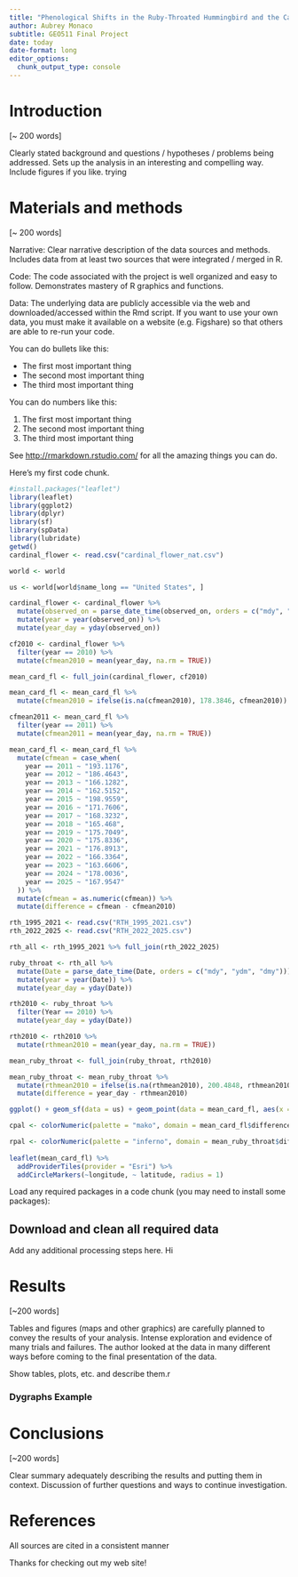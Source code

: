 ```yaml
---
title: "Phenological Shifts in the Ruby-Throated Hummingbird and the Cardinal Flower"
author: Aubrey Monaco
subtitle: GEO511 Final Project
date: today
date-format: long
editor_options:
  chunk_output_type: console
---
```


# Introduction

\[\~ 200 words\]

Clearly stated background and questions / hypotheses / problems being addressed. Sets up the analysis in an interesting and compelling way. Include figures if you like. trying

# Materials and methods

\[\~ 200 words\]

Narrative: Clear narrative description of the data sources and methods. Includes data from at least two sources that were integrated / merged in R.

Code: The code associated with the project is well organized and easy to follow. Demonstrates mastery of R graphics and functions.

Data: The underlying data are publicly accessible via the web and downloaded/accessed within the Rmd script. If you want to use your own data, you must make it available on a website (e.g. Figshare) so that others are able to re-run your code.

You can do bullets like this:

-   The first most important thing
-   The second most important thing
-   The third most important thing

You can do numbers like this:

1.  The first most important thing
2.  The second most important thing
3.  The third most important thing

See <http://rmarkdown.rstudio.com/> for all the amazing things you can do.

Here's my first code chunk.

```r
#install.packages("leaflet")
library(leaflet)
library(ggplot2)
library(dplyr)
library(sf)
library(spData)
library(lubridate)
getwd()
cardinal_flower <- read.csv("cardinal_flower_nat.csv")

world <- world

us <- world[world$name_long == "United States", ]

cardinal_flower <- cardinal_flower %>%
  mutate(observed_on = parse_date_time(observed_on, orders = c("mdy", "ydm", "dmy"))) %>%
  mutate(year = year(observed_on)) %>%
  mutate(year_day = yday(observed_on))

cf2010 <- cardinal_flower %>%
  filter(year == 2010) %>%
  mutate(cfmean2010 = mean(year_day, na.rm = TRUE)) 

mean_card_fl <- full_join(cardinal_flower, cf2010)
```

```r
mean_card_fl <- mean_card_fl %>%
  mutate(cfmean2010 = ifelse(is.na(cfmean2010), 178.3846, cfmean2010))

cfmean2011 <- mean_card_fl %>%
  filter(year == 2011) %>%
  mutate(cfmean2011 = mean(year_day, na.rm = TRUE))

mean_card_fl <- mean_card_fl %>%
  mutate(cfmean = case_when(
    year == 2011 ~ "193.1176",
    year == 2012 ~ "186.4643",
    year == 2013 ~ "166.1282",
    year == 2014 ~ "162.5152",
    year == 2015 ~ "198.9559",
    year == 2016 ~ "171.7606",
    year == 2017 ~ "168.3232",
    year == 2018 ~ "165.468",
    year == 2019 ~ "175.7049",
    year == 2020 ~ "175.8336",
    year == 2021 ~ "176.8913",
    year == 2022 ~ "166.3364",
    year == 2023 ~ "163.6606",
    year == 2024 ~ "178.0036",
    year == 2025 ~ "167.9547"
  )) %>%
  mutate(cfmean = as.numeric(cfmean)) %>%
  mutate(difference = cfmean - cfmean2010)

```

```r

rth_1995_2021 <- read.csv("RTH_1995_2021.csv")
rth_2022_2025 <- read.csv("RTH_2022_2025.csv")

rth_all <- rth_1995_2021 %>% full_join(rth_2022_2025)

ruby_throat <- rth_all %>%
  mutate(Date = parse_date_time(Date, orders = c("mdy", "ydm", "dmy"))) %>%
  mutate(year = year(Date)) %>%
  mutate(year_day = yday(Date))

rth2010 <- ruby_throat %>%
  filter(Year == 2010) %>%
  mutate(year_day = yday(Date))

rth2010 <- rth2010 %>%
  mutate(rthmean2010 = mean(year_day, na.rm = TRUE)) 

mean_ruby_throat <- full_join(ruby_throat, rth2010) 

mean_ruby_throat <- mean_ruby_throat %>%
  mutate(rthmean2010 = ifelse(is.na(rthmean2010), 200.4848, rthmean2010)) %>%
  mutate(difference = year_day - rthmean2010)

ggplot() + geom_sf(data = us) + geom_point(data = mean_card_fl, aes(x = longitude, y = latitude, color = difference))

cpal <- colorNumeric(palette = "mako", domain = mean_card_fl$difference, na.color = NA, reverse = TRUE)

rpal <- colorNumeric(palette = "inferno", domain = mean_ruby_throat$difference, na.color = NA)
 
leaflet(mean_card_fl) %>%
  addProviderTiles(provider = "Esri") %>%
  addCircleMarkers(~longitude, ~ latitude, radius = 1)

```

Load any required packages in a code chunk (you may need to install some packages):

## Download and clean all required data

Add any additional processing steps here. Hi

# Results

\[\~200 words\]

Tables and figures (maps and other graphics) are carefully planned to convey the results of your analysis. Intense exploration and evidence of many trials and failures. The author looked at the data in many different ways before coming to the final presentation of the data.

Show tables, plots, etc. and describe them.r

### Dygraphs Example

# Conclusions

\[\~200 words\]

Clear summary adequately describing the results and putting them in context. Discussion of further questions and ways to continue investigation.

# References

All sources are cited in a consistent manner

Thanks for checking out my web site!
